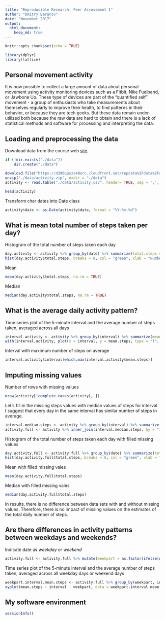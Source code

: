 ```yaml
---
title: "Reproducible Research: Peer Assessment 1"
author: "Dmitry Baranov"
date: "November 2017"
output: 
  html_document:
    keep_md: true
---
```


```r
knitr::opts_chunk$set(echo = TRUE)

library(dplyr)
library(lattice)
```

## Personal movement activity

It is now possible to collect a large amount of data about personal movement using activity monitoring devices such as a Fitbit, Nike Fuelband, or Jawbone Up. These type of devices are part of the "quantified self" movement - a group of enthusiasts who take measurements about themselves regularly to improve their health, to find patterns in their behavior, or because they are tech geeks. But these data remain under-utilized both because the raw data are hard to obtain and there is a lack of statistical methods and software for processing and interpreting the data.

## Loading and preprocessing the data

Download data from the course web [site](https://d396qusza40orc.cloudfront.net/repdata%2Fdata%2Factivity.zip).

```r
if (!dir.exists("./data"))
    dir.create("./data")

download.file("https://d396qusza40orc.cloudfront.net/repdata%2Fdata%2Factivity.zip", "./data/activity.zip")
unzip("./data/activity.zip", exdir = "./data")
activity <- read.table("./data/activity.csv", header= TRUE, sep = ',', stringsAsFactors = FALSE, na.strings = "NA")

head(activity)
```

Transform char dates into Date class
```r
activity$date <- as.Date(activity$date, format = "%Y-%m-%d")
```

## What is mean total number of steps taken per day?

Histogram of the total number of steps taken each day

```r
day.activity <- activity %>% group_by(date) %>% summarize(total.steps = sum(steps, na.rm = TRUE))
hist(day.activity$total.steps, breaks = 8, col = "green", xlab = "Number of steps", main = "Total number of steps per day")
```

Mean
```r
mean(day.activity$total.steps, na.rm = TRUE)
```

Median
```r
median(day.activity$total.steps, na.rm = TRUE)
```

## What is the average daily activity pattern?

Time series plot of the 5-minute interval and the average number of steps taken, averaged across all days
```r
interval.activity <- activity %>% group_by(interval) %>% summarize(mean.steps = mean(steps, na.rm = TRUE))
with(interval.activity, plot(x = interval, y = mean.steps, type = "l", xlab = "5 min intervals", ylab = "Average number of steps"))
```

Interval with maximum number of steps on average
```r
interval.activity$interval[which.max(interval.activity$mean.steps)]
```

## Imputing missing values

Number of rows with missing values
```r
nrow(activity[!complete.cases(activity), ])
```

Let's fill in the missing steps values with median values of steps for interval. I suggest that every day in the same interval has similar number of steps in average.
```r
interval.median.steps <- activity %>% group_by(interval) %>% summarize(median.steps = median(steps, na.rm = TRUE))
activity.full <- activity %>% inner_join(interval.median.steps, by = "interval") %>% mutate(steps = ifelse(is.na(steps), median.steps, steps)) %>% select(steps, date, interval)
```

Histogram of the total number of steps taken each day with filled missing values

```r
day.activity.full <- activity.full %>% group_by(date) %>% summarize(total.steps = sum(steps))
hist(day.activity.full$total.steps, breaks = 8, col = "green", xlab = "Number of steps", main = "Total number of steps per day")
```

Mean with filled missing vales
```r
mean(day.activity.full$total.steps)
```

Median with filled missing vales
```r
median(day.activity.full$total.steps)
```

In results, there is no difference between data sets with and without missing values. Therefore, there is no impact of missing values on the estimates of the total daily number of steps.


## Are there differences in activity patterns between weekdays and weekends?

Indicate date as _weekday_ or _weekend_
```r
activity.full <- activity.full %>% mutate(weekpart = as.factor(ifelse(weekdays(date, abbreviate = TRUE) %in% c("Sat","Sun"), "weekend", "weekday")))
```
Time series plot of the 5-minute interval and the average number of steps taken, averaged across all weekday days or weekend days

```r
weekpart.interval.mean.steps <- activity.full %>% group_by(weekpart, interval) %>% summarize(mean.steps = mean(steps))
xyplot(mean.steps ~ interval | weekpart, data = weekpart.interval.mean.steps, layout = c(1,2), type = "l", ylab = "Number of steps", xlab = "Interval")
```

## My software environment

```r
sessionInfo()
```
